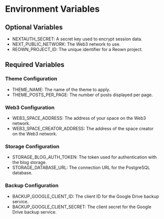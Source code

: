 # Environment Variables

## Optional Variables
+ NEXTAUTH_SECRET: A secret key used to encrypt session data.
+ NEXT_PUBLIC_NETWORK: The Web3 network to use.
+ REOWN_PROJECT_ID: The unique identifier for a Reown project.

## Required Variables

### Theme Configuration
+ THEME_NAME: The name of the theme to apply.
+ THEME_POSTS_PER_PAGE: The number of posts displayed per page.

### Web3 Configuration
+ WEB3_SPACE_ADDRESS: The address of your space on the Web3 network.
+ WEB3_SPACE_CREATOR_ADDRESS: The address of the space creator on the Web3 network.

### Storage Configuration
+ STORAGE_BLOG_AUTH_TOKEN: The token used for authentication with the blog storage.
+ STORAGE_DATABASE_URL: The connection URL for the PostgreSQL database.

### Backup Configuration
+ BACKUP_GOOGLE_CLIENT_ID: The client ID for the Google Drive backup service.
+ BACKUP_GOOGLE_CLIENT_SECRET: The client secret for the Google Drive backup service.
